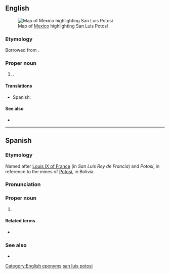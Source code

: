 ==English==
[[File:Mexico map, MX-SLP.svg|thumb|Map of [[Mexico]] highlighting San Luis Potosí]]

===Etymology===
Borrowed from {{bor|en|es|San Luis Potosí}}.

===Proper noun===
{{en-proper noun|head=San Luis Potosí}}

# {{place|en|state|c/Mexico}}.

====Translations====
{{trans-top|state of Mexico}}
* Spanish: {{t+|es|San Luis Potosí|f}}
{{trans-mid}}
{{trans-bottom}}

====See also====
* {{pedialite}}

[[Category:English eponyms]]
[[Category:English terms spelled with Í|san luis potosi]]

----

==Spanish==

===Etymology===
Named after [[w:Louis IX of France|Louis IX of France]] (in {{noncog|es|-}} ''San Luis Rey de Francia'') and ''Potosí'', in reference to the mines of [[w:Potosí|Potosí]], in Bolivia.

===Pronunciation===
{{es-IPA}}

===Proper noun===
{{es-proper noun|f}}

# {{place|es|state|c/Mexico}}
#: {{syn|es|Potosí|SL|q2=abbreviation}}

====Related terms====
* {{l|es|potosino}}

===See also===
* {{pedialite|lang=es}}

{{cln|es|eponyms}}